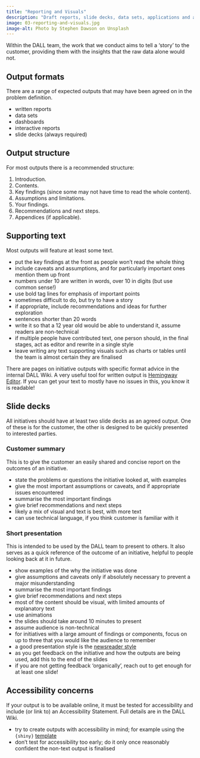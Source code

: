 ```yaml
---
title: "Reporting and Visuals"
description: "Draft reports, slide decks, data sets, applications and any other agreed outputs."
image: 03-reporting-and-visuals.jpg
image-alt: Photo by Stephen Dawson on Unsplash
---
```


Within the DALL team, the work that we conduct aims to tell a 'story' to the customer, providing them with the insights that the raw data alone would not.

## Output formats
There are a range of expected outputs that may have been agreed on in the problem definition.

- written reports
- data sets
- dashboards
- interactive reports
- slide decks (always required)

## Output structure
For most outputs there is a recommended structure:

1. Introduction.
2. Contents.
3. Key findings (since some may not have time to read the whole content).
4. Assumptions and limitations.
5. Your findings.
6. Recommendations and next steps.
7. Appendices (if applicable).

## Supporting text
Most outputs will feature at least some text.

- put the key findings at the front as people won't read the whole thing
- include caveats and assumptions, and for particularly important ones mention them up front
- numbers under 10 are written in words, over 10 in digits (but use common sense!)
- use bold tag lines for emphasis of important points
- sometimes difficult to do, but try to have a story
- if appropriate, include recommendations and ideas for further exploration
- sentences shorter than 20 words
- write it so that a 12 year old would be able to understand it, assume readers are non-technical
- if multiple people have contributed text, one person should, in the final stages, act as editor and rewrite in a single style
- leave writing any text supporting visuals such as charts or tables until the team is almost certain they are finalised

There are pages on initiative outputs with specific format advice in the internal DALL Wiki. A very useful tool for written output is [Hemingway Editor](https://hemingwayapp.com/). If you can get your text to mostly have no issues in this, you know it is readable!

## Slide decks
All initiatives should have at least two slide decks as an agreed output. One of these is for the customer, the other is designed to be quickly presented to interested parties.

### Customer summary
This is to give the customer an easily shared and concise report on the outcomes of an initiative.

- state the problems or questions the initiative looked at, with examples
- give the most important assumptions or caveats, and if appropriate issues encountered
- summarise the most important findings
- give brief recommendations and next steps
- likely a mix of visual and text is best, with more text
- can use technical language, if you think customer is familiar with it

### Short presentation
This is intended to be used by the DALL team to present to others. It also serves as a quick reference of the outcome of an initiative, helpful to people looking back at it in future.

- show examples of the why the initiative was done
- give assumptions and caveats only if absolutely necessary to prevent a major misunderstanding
- summarise the most important findings
- give brief recommendations and next steps
- most of the content should be visual, with limited amounts of explanatory text
- use animations
- the slides should take around 10 minutes to present
- assume audience is non-technical
- for initiatives with a large amount of findings or components, focus on up to three that you would like the audience to remember
- a good presentation style is the [newsreader style](https://www.revolutionlearning.co.uk/article/newsreader-style-presentation-structure/)
- as you get feedback on the initiative and how the outputs are being used, add this to the end of the slides
- if you are not getting feedback 'organically', reach out to get enough for at least one slide!

## Accessibility concerns
If your output is to be available online, it must be tested for accessibility and include (or link to) an Accessibility Statement. Full details are in the DALL Wiki.

- try to create outputs with accessibility in mind; for example using the `{shiny}` [template](https://github.com/nhsbsa-data-analytics/nhsbsaShinyR)
- don't test for accessibility too early; do it only once reasonably confident the non-text output is finalised

